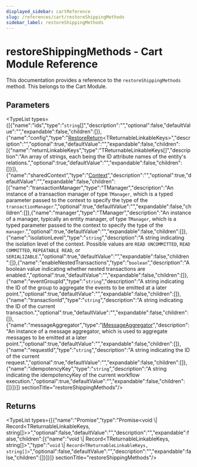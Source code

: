 ```yaml
---
displayed_sidebar: cartReference
slug: /references/cart/restoreShippingMethods
sidebar_label: restoreShippingMethods
---
```



# restoreShippingMethods - Cart Module Reference

This documentation provides a reference to the `restoreShippingMethods` method. This belongs to the Cart Module.

## Parameters

<TypeList types={[{"name":"ids","type":"`string`[]","description":"","optional":false,"defaultValue":"","expandable":false,"children":[]},{"name":"config","type":"[RestoreReturn](../../interfaces/cart.RestoreReturn.mdx)&#60;TReturnableLinkableKeys&#62;","description":"","optional":true,"defaultValue":"","expandable":false,"children":[{"name":"returnLinkableKeys","type":"TReturnableLinkableKeys[]","description":"An array of strings, each being the ID attribute names of the entity's relations.","optional":true,"defaultValue":"","expandable":false,"children":[]}]},{"name":"sharedContext","type":"[Context](../../interfaces/cart.Context.mdx)","description":"","optional":true,"defaultValue":"","expandable":false,"children":[{"name":"transactionManager","type":"TManager","description":"An instance of a transaction manager of type `TManager`, which is a typed parameter passed to the context to specify the type of the `transactionManager`.","optional":true,"defaultValue":"","expandable":false,"children":[]},{"name":"manager","type":"TManager","description":"An instance of a manager, typically an entity manager, of type `TManager`, which is a typed parameter passed to the context to specify the type of the `manager`.","optional":true,"defaultValue":"","expandable":false,"children":[]},{"name":"isolationLevel","type":"`string`","description":"A string indicating the isolation level of the context. Possible values are `READ UNCOMMITTED`, `READ COMMITTED`, `REPEATABLE READ`, or `SERIALIZABLE`.","optional":true,"defaultValue":"","expandable":false,"children":[]},{"name":"enableNestedTransactions","type":"`boolean`","description":"A boolean value indicating whether nested transactions are enabled.","optional":true,"defaultValue":"","expandable":false,"children":[]},{"name":"eventGroupId","type":"`string`","description":"A string indicating the ID of the group to aggregate the events to be emitted at a later point.","optional":true,"defaultValue":"","expandable":false,"children":[]},{"name":"transactionId","type":"`string`","description":"A string indicating the ID of the current transaction.","optional":true,"defaultValue":"","expandable":false,"children":[]},{"name":"messageAggregator","type":"[IMessageAggregator](../../interfaces/cart.IMessageAggregator.mdx)","description":"An instance of a message aggregator, which is used to aggregate messages to be emitted at a later point.","optional":true,"defaultValue":"","expandable":false,"children":[]},{"name":"requestId","type":"`string`","description":"A string indicating the ID of the current request.","optional":true,"defaultValue":"","expandable":false,"children":[]},{"name":"idempotencyKey","type":"`string`","description":"A string indicating the idempotencyKey of the current workflow execution.","optional":true,"defaultValue":"","expandable":false,"children":[]}]}]}  sectionTitle="restoreShippingMethods"/>

## Returns

<TypeList types={[{"name":"Promise","type":"Promise&#60;void \\| Record&#60;TReturnableLinkableKeys, string[]&#62;&#62;","optional":false,"defaultValue":"","description":"","expandable":false,"children":[{"name":"void \\| Record&#60;TReturnableLinkableKeys, string[]&#62;","type":"`void` \\| `Record<TReturnableLinkableKeys, string[]>`","optional":false,"defaultValue":"","description":"","expandable":false,"children":[]}]}]}  sectionTitle="restoreShippingMethods"/>
